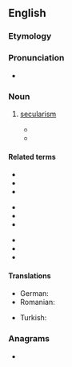 ==English==
{{wikipedia}}

===Etymology===
{{suffix|en|laic|ism}}

===Pronunciation===
* {{IPA|en|/ˈleɪɪkɪz(ə)m/|/ˈleɪəkɪz(ə)m/}}

===Noun===
{{en-noun|~}}

# {{lb|en|especially in reference to Turkey}} [[secularism]]
#* {{quote-book|en|title=Comparative Secularisms in a Global Age|page=124|author=L. Cady|year=2010|passage=In a speech in commemoration of the 67th anniversary of the insertion of the principle of '''laicism''' into the Turkish constitution, he gave the following ideal typical Kemalist account of '''laicism''': National sovereignty is grounded in the foundation of '''laicism'''.}}
#* {{quote-book|en|page=8|author=Francesca Valensise|title=From Building Fabric to City Form: Reconstruction in Calabria at end of Eighteenth Century|year=2012|publisher=Gangemi Editore spa|url= https://books.google.co.nz/books?id=Zr77coPm9qwC |isbn= 9788849254310 |passage= As a matter of fact the Enlightment culture was based on a philosophy inspired to an ethical '''laicism''' whose aim was to create a better society based on principles such as solidarity, equality of rights and duties, and full freedom. }}

====Related terms====
{{rel-top3|Terms etymologically related to ''laicism''}}
* {{l|en|laicist}}
* {{l|en|laicity}}
* {{l|en|laicization}}
{{rel-mid3}}
* {{l|en|laicize}}
* {{l|en|laity}}
* {{l|en|lay}}
{{rel-mid3}}
* {{l|en|layman}}
* {{l|en|laywoman}}
* {{l|en|lay person}}
{{rel-bottom}}

====Translations====
{{trans-top|secularism}}
* German: {{t+|de|Laizismus|m}}
* Romanian: {{t+|ro|laicism|n}}
{{trans-mid}}
* Turkish: {{t+|tr|lâiklik}}
{{trans-bottom}}

===Anagrams===
* {{anagrams|en|a=aciilms|Islamic|Islāmic}}